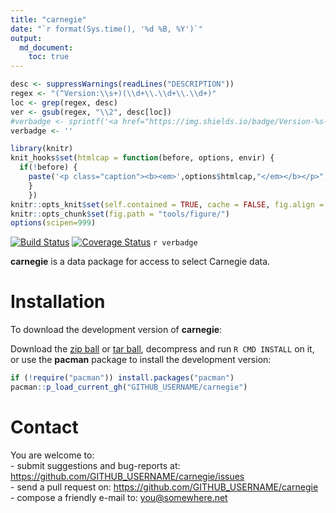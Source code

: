 ```yaml
---
title: "carnegie"
date: "`r format(Sys.time(), '%d %B, %Y')`"
output:
  md_document:
    toc: true      
---
```


```r
desc <- suppressWarnings(readLines("DESCRIPTION"))
regex <- "(^Version:\\s+)(\\d+\\.\\d+\\.\\d+)"
loc <- grep(regex, desc)
ver <- gsub(regex, "\\2", desc[loc])
#verbadge <- sprintf('<a href="https://img.shields.io/badge/Version-%s-orange.svg"><img src="https://img.shields.io/badge/Version-%s-orange.svg" alt="Version"/></a></p>', ver, ver)
verbadge <- ''
````

```r
library(knitr)
knit_hooks$set(htmlcap = function(before, options, envir) {
  if(!before) {
    paste('<p class="caption"><b><em>',options$htmlcap,"</em></b></p>",sep="")
    }
    })
knitr::opts_knit$set(self.contained = TRUE, cache = FALSE, fig.align = 'center')
knitr::opts_chunk$set(fig.path = "tools/figure/")
options(scipen=999)
```


[![Build Status](https://travis-ci.org/GITHUB_USERNAME/carnegie.svg?branch=master)](https://travis-ci.org/GITHUB_USERNAME/carnegie)
[![Coverage Status](https://coveralls.io/repos/GITHUB_USERNAME/carnegie/badge.svg?branch=master)](https://coveralls.io/r/GITHUB_USERNAME/carnegie?branch=master)
`r verbadge`

**carnegie** is a data package for access to select Carnegie data.

# Installation

To download the development version of **carnegie**:

Download the [zip ball](https://github.com/GITHUB_USERNAME/carnegie/zipball/master) or [tar ball](https://github.com/GITHUB_USERNAME/carnegie/tarball/master), decompress and run `R CMD INSTALL` on it, or use the **pacman** package to install the development version:

```r
if (!require("pacman")) install.packages("pacman")
pacman::p_load_current_gh("GITHUB_USERNAME/carnegie")
```

# Contact

You are welcome to:    
- submit suggestions and bug-reports at: <https://github.com/GITHUB_USERNAME/carnegie/issues>    
- send a pull request on: <https://github.com/GITHUB_USERNAME/carnegie>    
- compose a friendly e-mail to: <you@somewhere.net>    
